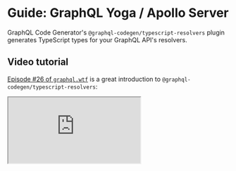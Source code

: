 
# Guide: GraphQL Yoga / Apollo Server

GraphQL Code Generator's `@graphql-codegen/typescript-resolvers` plugin generates TypeScript types for your GraphQL API's resolvers.

## Video tutorial

[Episode #26 of `graphql.wtf`](https://graphql.wtf/episodes/26-type-safe-resolvers-with-graphql-code-generator) is a great introduction to `@graphql-codegen/typescript-resolvers`:

<iframe
  style={{ width: '100%', height: 400, marginTop: 24 }}
  src="https://youtube.com/embed/tHMaNmqPIC4"
  title="YouTube video player"
  allow="accelerometer; autoplay; clipboard-write; encrypted-media; gyroscope; picture-in-picture"
  allowFullScreen
/>

<Callout>
  [More weekly episodes are available in `graphql.wtf`](https://graphql.wtf) by [Jamie
  Barton](https://twitter.com/notrab).
</Callout>

## Guide

Most GraphQL API resolvers remain untyped or wrongly typed, which leads to multiple issues:

- resolvers not compliant with the Schema definition

- unhandled scenarios

- typos in the resolvers' function type signature

For this reason, GraphQL Code Generator provides `@graphql-codegen/typescript-resolvers` that help automate the generation of resolvers' typings.

Just a few configuration steps are required to get the resolvers types generated:

**1. Move your GraphQL Schema declaration in dedicated `.graphql` files**

```graphql filename="schema.graphql"
type Author {
  id: Int!
  firstName: String!
  lastName: String!
  posts(findTitle: String): [Post]
}

type Post {
  id: Int!
  title: String!
  author: Author
}

type Query {
  posts: [Post]
}
```

**2. Install the `@graphql-codegen/typescript-resolvers` plugin**

<PackageCmd packages={['-D @graphql-codegen/typescript-resolvers @graphql-codegen/typescript']} />

**3. Configure the plugin**

Create or update your `codegen.yaml` file as follows:

<Tabs items={['Apollo Server', 'GraphQL Yoga']}>
<Tab>
```yaml
schema: schema.graphql
generates:
  ./resolvers-types.ts:
    config:
      useIndexSignature: true
    plugins:
      - typescript
      - typescript-resolvers
```
</Tab>

<Tab>
```yaml
schema: schema.graphql
generates:
  ./resolvers-types.ts:
    plugins:
      - typescript
      - typescript-resolvers
```
</Tab>
</Tabs>

**4. Run the codegen and update your code**

Assuming that, as recommended, your `package.json` has the following script:

```json filename="package.json"
{
  "scripts": {
    "generate": "graphql-codegen"
  }
}
```

Running the following generates the `graphql/generated.tsx` file.

<PackageCmd packages={[{ name: 'generate', cmd: 'run' }]} />

We can now write/migrate our GraphQL API implementation as follows:

<Tabs items={['Apollo Server', 'GraphQL Yoga']}>
<Tab>
```ts
import { readFileSync } from 'node:fs'
import { ApolloServer } from 'apollo-server'
import { Resolvers } from './resolvers-types'

const typeDefs = readFileSync('./schema.graphql', 'utf8')

const resolvers: Resolvers = {
  Query: {
    // typed resolvers
  }
}

const server = new ApolloServer({ typeDefs, resolvers })

// The `listen` method launches a web server
server.listen().then(({ url }) => {
  console.log(`🚀  Server ready at ${url}`)
})
```
</Tab>

<Tab>
```ts
import { readFileSync } from 'node:fs'
import { createServer } from '@graphql-yoga/node'
import { Resolvers } from './resolvers-types'

const typeDefs = readFileSync('./schema.graphql', 'utf8')

const resolvers: Resolvers = {
  Query: {
    // typed resolvers
  }
}

const server = createServer({ typeDefs, resolvers })

server.start()
```
</Tab>
</Tabs>

A complete tutorial, written by The Guild's CTO, Dotan Simha, is available on our blog: [Better Type Safety for your GraphQL resolvers with GraphQL Codegen](https://the-guild.dev/blog/better-type-safety-for-resolvers-with-graphql-codegen).

For more advanced configuration (models or context typing), please refer to the [plugin documentation](/plugins/typescript-resolvers).
